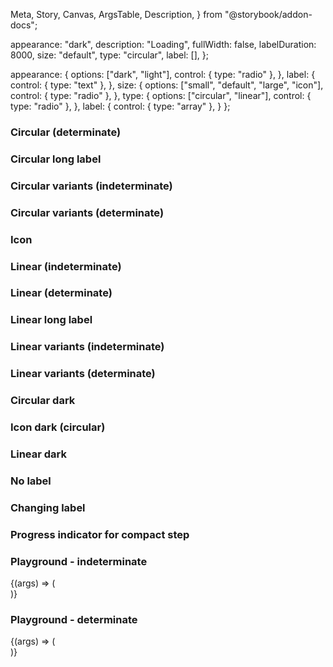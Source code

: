   Meta,
  Story,
  Canvas,
  ArgsTable,
  Description,
} from "@storybook/addon-docs";



<Meta title="Loading" component={IcLoadingIndicator} />

<Description markdown={readme} />

  appearance: "dark",
  description: "Loading",
  fullWidth: false,
  labelDuration: 8000,
  size: "default",
  type: "circular",
  label: [],
};

  appearance: {
    options: ["dark", "light"],
    control: { type: "radio" },
  },
  label: {
    control: { type: "text" },
  },
  size: {
    options: ["small", "default", "large", "icon"],
    control: { type: "radio" },
  },
  type: {
    options: ["circular", "linear"],
    control: { type: "radio" },
  },
  label: {
    control: { type: "array" },
  }
};

### Circular (determinate)

<Canvas>
  <Story name="Circular (indeterminate)">
    <IcLoadingIndicator label="Loading..." />
  </Story>
</Canvas>

<Canvas>
  <Story
    name="Circular (determinate)"
  >
    <IcLoadingIndicator
      progress="30"
      min="0"
      max="100"
      label="Loading..."
    />
  </Story>
</Canvas>

### Circular long label

<Canvas>
  <Story name="Circular long label">
    <IcLoadingIndicator label="This is a label for a loading indicator that is indeterminate and should wrap onto more than one line when it gets too long" />
  </Story>
</Canvas>

### Circular variants (indeterminate)

<Canvas>
  <Story name="Circular variants (indeterminate)">
    <div style={{ display: "grid", gap: "50px" }}>
      <IcLoadingIndicator label="Small" size="small" />
      <IcLoadingIndicator label="Default" />
      <IcLoadingIndicator label="Large" size="large" />
    </div>
  </Story>
</Canvas>

### Circular variants (determinate)

<Canvas>
  <Story
    name="Circular variants (determinate)"
  >
    <div style={{ display: "grid", gap: "50px" }}>
      <IcLoadingIndicator
        progress="30"
        min="0"
        max="100"
        label="Small"
        size="small"
      />
      <IcLoadingIndicator
        progress="30"
        min="0"
        max="100"
        label="Default"
      />
      <IcLoadingIndicator
        progress="30"
        min="0"
        max="100"
        label="Large"
        size="large"
      />
    </div>
  </Story>
</Canvas>

### Icon

<Canvas>
  <Story name="Icon (circular)">
    <IcLoadingIndicator size="icon" />
  </Story>
</Canvas>

### Linear (indeterminate)

<Canvas>
  <Story name="Linear (indeterminate)">
    <IcLoadingIndicator label="Loading..." type="linear" />
  </Story>
</Canvas>

### Linear (determinate)

<Canvas>
  <Story
    name="Linear (determinate)"
  >
    <IcLoadingIndicator
      progress="30"
      min="0"
      max="100"
      label="Loading..."
      type="linear"
    />
  </Story>
</Canvas>

### Linear long label

<Canvas>
  <Story name="Linear long label">
    <IcLoadingIndicator type="linear" label="This is a label for a loading indicator that is indeterminate and should wrap onto more than one line when it gets too long" />
  </Story>
</Canvas>

### Linear variants (indeterminate)

<Canvas>
  <Story name="Linear variants (indeterminate)">
    <div style={{ display: "grid", gap: "50px" }}>
      <IcLoadingIndicator label="Small" size="small" type="linear" />
      <IcLoadingIndicator label="Default" type="linear" />
      <IcLoadingIndicator label="Large" size="large" type="linear" />
      <IcLoadingIndicator
        label="Full-width"
        size="default"
        type="linear"
        fullWidth={true}
      />
    </div>
  </Story>
</Canvas>

### Linear variants (determinate)

<Canvas>
  <Story
    name="Linear variants (determinate)"
  >
    <div style={{ display: "grid", gap: "50px" }}>
      <IcLoadingIndicator
        progress="30"
        min="0"
        max="100"
        label="Small"
        size="small"
        type="linear"
      />
      <IcLoadingIndicator
        progress="30"
        min="0"
        max="100"
        label="Default"
        type="linear"
      />
      <IcLoadingIndicator
        progress="30"
        min="0"
        max="100"
        label="Large"
        size="large"
        type="linear"
      />
      <IcLoadingIndicator
        progress="30"
        min="0"
        max="100"
        label="Full-width"
        size="default"
        type="linear"
        fullWidth={true}
      />
    </div>
  </Story>
</Canvas>

### Circular dark

<Canvas>
  <Story name="Circular dark" parameters={{ backgrounds: { default: "dark" } }}>
    <div style={{ display: "grid", gap: "50px" }}>
      <IcLoadingIndicator label="Small" size="small" dark />
      <IcLoadingIndicator label="Default" dark />
      <IcLoadingIndicator label="Large" size="large" dark />
    </div>
  </Story>
</Canvas>

### Icon dark (circular)

<Canvas>
  <Story
    name="Icon dark (circular)"
    parameters={{ backgrounds: { default: "dark" } }}
  >
    <IcLoadingIndicator size="icon" dark />
  </Story>
</Canvas>

### Linear dark

<Canvas>
  <Story name="Linear dark" parameters={{ backgrounds: { default: "dark" } }}>
    <div style={{ display: "grid", gap: "50px" }}>
      <IcLoadingIndicator label="Default" type="linear" dark />
      <IcLoadingIndicator label="Large" size="large" type="linear" dark />
      <IcLoadingIndicator
        label="Full-width"
        type="linear"
        fullWidth={true}
        dark
      />
    </div>
  </Story>
</Canvas>

### No label

<Canvas>
  <Story name="No label">
    <div style={{ display: "grid", gap: "50px" }}>
      <IcLoadingIndicator description="Loading" />
      <IcLoadingIndicator description="Loading" type="linear" />
    </div>
  </Story>
</Canvas>

### Changing label

<Canvas>
  <Story name="Changing label">
    <IcLoadingIndicator
      label={["Loading...", "Still loading..."]}
      labelDuration="4000"
    />
  </Story>
</Canvas>

### Progress indicator for compact step

<Canvas>
  <Story
    name="Progress indicator for compact step"
    parameters={{ loki: { skip: true } }}
  >
    <IcLoadingIndicator
      size="small"
      inner-label="3"
      progress="30"
      min="0"
      max="100"
    />
  </Story>
</Canvas>

### Playground - indeterminate

<Canvas>
  <Story name="Playground - indeterminate"
    args={defaultArgs}
    argTypes={defaultArgTypes}
  >
    {(args) => (
        <div style={{ backgroundColor: args.appearance === "light" ? "#393939" : "#FFFFFF", padding: "16px" }}>
          <IcLoadingIndicator
            appearance={args.appearance}
            description={args.description}
            fullWidth={args.fullWidth}
            labelDuration={args.labelDuration}
            size={args.size}
            type={args.type}
            label={args.label}
          />
        </div>
      )}
  </Story>
</Canvas>

### Playground - determinate

<Canvas>
  <Story name="Playground - determinate"
    args={{
      ...defaultArgs,
      max: 100,
      min: 0,
      progress: 30,
    }}
    argTypes={defaultArgTypes}
  >
    {(args) => (
        <div style={{ backgroundColor: args.appearance === "light" ? "#393939" : "#FFFFFF", padding: "16px" }}>
          <IcLoadingIndicator
            appearance={args.appearance}
            description={args.description}
            fullWidth={args.fullWidth}
            labelDuration={args.labelDuration}
            size={args.size}
            type={args.type}
            label={args.label}
            progress={args.progress}
            min={args.min}
            max={args.max}
          />
        </div>
      )}
  </Story>
</Canvas>
